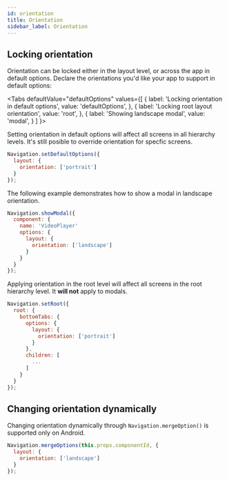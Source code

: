 ```yaml
---
id: orientation
title: Orientation
sidebar_label: Orientation
---
```



## Locking orientation
Orientation can be locked either in the layout level, or across the app in default options.
Declare the orientations you'd like your app to support in default options:

<Tabs
  defaultValue="defaultOptions"
  values={[
    { label: 'Locking orientation in default options', value: 'defaultOptions', },
    { label: 'Locking root layout orientation', value: 'root', },
    { label: 'Showing landscape modal', value: 'modal', }
  ]
}>
<TabItem value="defaultOptions">

Setting orientation in default options will affect all screens in all hierarchy levels. It's still posible to override orientation for specfic screens.

```js
Navigation.setDefaultOptions({
  layout: {
    orientation: ['portrait']
  }
});
```

</TabItem>
<TabItem value="modal">

The following example demonstrates how to show a modal in landscape orientation.

```js
Navigation.showModal({
  component: {
    name: 'VideoPlayer'
    options: {
      layout: {
        orientation: ['landscape']
      }
    }
  }
});
```

</TabItem>
<TabItem value="root">

Applying orientation in the root level will affect all screens in the root hierarchy level. It **will not** apply to modals.

```js
Navigation.setRoot({
  root: {
    bottomTabs: {
      options: {
        layout: {
          orientation: ['portrait']
        }
      },
      children: [
        ...
      ]
    }
  }
});
```

</TabItem>
</Tabs>

## Changing orientation dynamically

Changing orientation dynamically through `Navigation.mergeOption()` is supported only on Android.

```js
Navigation.mergeOptions(this.props.componentId, {
  layout: {
    orientation: ['landscape']
  }
});
```